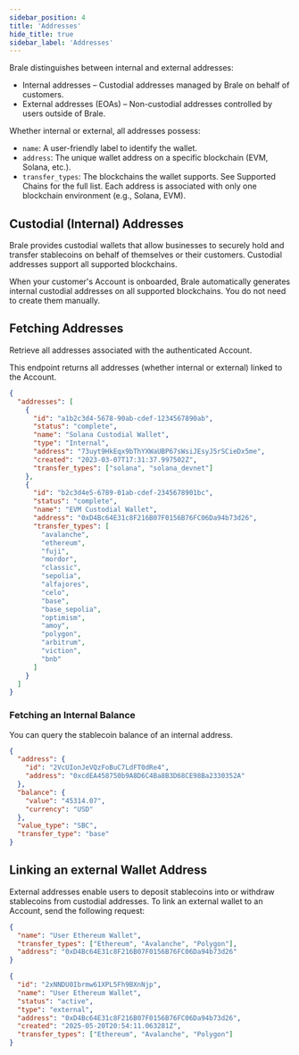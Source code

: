 ```yaml
---
sidebar_position: 4
title: 'Addresses'
hide_title: true
sidebar_label: 'Addresses'
---
```


<Intro
  heading="Addresses"
  subheading="Addresses are on-chain wallet addresses that can send and receive stablecoins."
/>

Brale distinguishes between internal and external addresses:

- Internal addresses – Custodial addresses managed by Brale on behalf of customers.
- External addresses (EOAs) – Non-custodial addresses controlled by users outside of Brale.

Whether internal or external, all addresses possess:

- `name`: A user-friendly label to identify the wallet.
- `address`: The unique wallet address on a specific blockchain (EVM, Solana, etc.).
- `transfer_types`: The blockchains the wallet supports. See Supported Chains for the full list. Each address is associated with only one blockchain environment (e.g., Solana, EVM).

## Custodial (Internal) Addresses

Brale provides custodial wallets that allow businesses to securely hold and transfer stablecoins on behalf of themselves or their customers. Custodial addresses support all supported blockchains.

When your customer's Account is onboarded, Brale automatically generates internal custodial addresses on all supported blockchains. You do not need to create them manually.

## Fetching Addresses

Retrieve all addresses associated with the authenticated Account.

This endpoint returns all addresses (whether internal or external) linked to the Account.

<HTTPMethod method="GET" endpoint="https://api.brale.xyz/accounts/account_id/addresses" />

```json title="Response"
{
  "addresses": [
    {
      "id": "a1b2c3d4-5678-90ab-cdef-1234567890ab",
      "status": "complete",
      "name": "Solana Custodial Wallet",
      "type": "Internal",
      "address": "73uyt9HkEqx9bThYXWaUBP67sWsiJEsyJ5rSCieDx5me",
      "created": "2023-03-07T17:31:37.997502Z",
      "transfer_types": ["solana", "solana_devnet"]
    },
    {
      "id": "b2c3d4e5-6789-01ab-cdef-2345678901bc",
      "status": "complete",
      "name": "EVM Custodial Wallet",
      "address": "0xD4Bc64E31c8F216B07F0156B76FC06Da94b73d26",
      "transfer_types": [
        "avalanche",
        "ethereum",
        "fuji",
        "mordor",
        "classic",
        "sepolia",
        "alfajores",
        "celo",
        "base",
        "base_sepolia",
        "optimism",
        "amoy",
        "polygon",
        "arbitrum",
        "viction",
        "bnb"
      ]
    }
  ]
}
```

### Fetching an Internal Balance

You can query the stablecoin balance of an internal address.

<HTTPMethod
  method="GET"
  endpoint="https://api.brale.xyz/accounts/account_id/addresses/address_id/balance?transfer_type=chain&value_type=token"
/>

```json title="Response"
{
  "address": {
    "id": "2VcUIonJeVQzFoBuC7LdFT0dRe4",
    "address": "0xcdEA458750b9A8D6C4Ba8B3D68CE98Ba2330352A"
  },
  "balance": {
    "value": "45314.07",
    "currency": "USD"
  },
  "value_type": "SBC",
  "transfer_type": "base"
}
```

## Linking an external Wallet Address

External addresses enable users to deposit stablecoins into or withdraw stablecoins from custodial addresses. To link an external wallet to an Account, send the following request:

<HTTPMethod method="POST" endpoint="https://api.brale.xyz/accounts/account_id/addresses/external" />

```json title="Request"
{
  "name": "User Ethereum Wallet",
  "transfer_types": ["Ethereum", "Avalanche", "Polygon"],
  "address": "0xD4Bc64E31c8F216B07F0156B76FC06Da94b73d26"
}
```

```json title="Response"
{
  "id": "2xNNDU0Ibrmw61XPL5Fh9BXnNjp",
  "name": "User Ethereum Wallet",
  "status": "active",
  "type": "external",
  "address": "0xD4Bc64E31c8F216B07F0156B76FC06Da94b73d26",
  "created": "2025-05-20T20:54:11.063281Z",
  "transfer_types": ["Ethereum", "Avalanche", "Polygon"]
}
```
